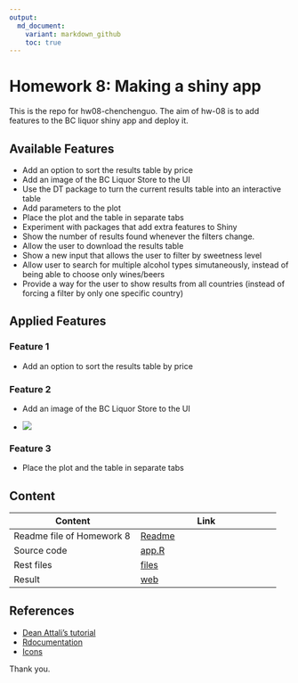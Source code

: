 ```yaml
---
output:
  md_document:
    variant: markdown_github
    toc: true
---
```


# Homework 8: Making a shiny app
This is the repo for hw08-chenchenguo.
The aim of hw-08 is to add features to the BC liquor shiny app and deploy it.

##  Available Features 

   * Add an option to sort the results table by price
   * Add an image of the BC Liquor Store to the UI
   * Use the DT package to turn the current results table into an interactive table
   * Add parameters to the plot
   * Place the plot and the table in separate tabs
   * Experiment with packages that add extra features to Shiny
   * Show the number of results found whenever the filters change.
   * Allow the user to download the results table
   * Show a new input that allows the user to filter by sweetness level
   * Allow user to search for multiple alcohol types simutaneously, instead of being able to choose only wines/beers
   * Provide a way for the user to show results from all countries (instead of forcing a filter by only one specific country)
  
## Applied Features

### Feature 1
  * Add an option to sort the results table by price
  
### Feature 2
  * Add an image of the BC Liquor Store to the UI
  
  * ![](./bcl/www/logo.gif)
  
### Feature 3
  * Place the plot and the table in separate tabs

## Content

|Content | Link  |
|--------|---------|
|Readme file of Homework 8 | [Readme](https://github.com/STAT545-UBC-students/hw08-chenchenguo/blob/master/README.md)|
|Source code | [app.R](https://github.com/STAT545-UBC-students/hw08-chenchenguo/blob/master/bcl/app.R)|
|Rest files | [files](https://github.com/STAT545-UBC-students/hw08-chenchenguo/tree/master/bcl)|
|Result|[web](https://chenchenguo.shinyapps.io/BCL_LIQUOR/)|
## References
- [Dean Attali's tutorial](http://deanattali.com/blog/building-shiny-apps-tutorial/)
- [Rdocumentation](https://www.rdocumentation.org/)
- [Icons](http://fontawesome.io/icons/)

Thank you.